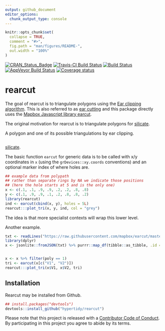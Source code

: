 ```yaml
---
output: github_document
editor_options: 
  chunk_output_type: console
---
```


<!-- README.md is generated from README.Rmd. Please edit that file -->

```r
knitr::opts_chunk$set(
  collapse = TRUE,
  comment = "#>",
  fig.path = "man/figures/README-",
  out.width = "100%"
)
```

[![CRAN_Status_Badge](http://www.r-pkg.org/badges/version/rearcut)](https://cran.r-project.org/package=rearcut)
[![Travis-CI Build Status](http://badges.herokuapp.com/travis/hypertidy/rearcut?branch=master&env=BUILD_NAME=trusty_release&label=linux)](https://travis-ci.org/hypertidy/rearcut)
[![Build Status](http://badges.herokuapp.com/travis/hypertidy/rearcut?branch=master&env=BUILD_NAME=osx_release&label=osx)](https://travis-ci.org/hypertidy/rearcut) 
[![AppVeyor Build Status](https://ci.appveyor.com/api/projects/status/github/hypertidy/rearcut?branch=master&svg=true)](https://ci.appveyor.com/project/hypertidy/rearcut) 
[![Coverage status](https://codecov.io/gh/hypertidy/rearcut/branch/master/graph/badge.svg)](https://codecov.io/github/hypertidy/rearcut?branch=master)


# rearcut

The goal of rearcut is to triangulate polygons using the [Ear clipping algorithm](https://en.wikipedia.org/wiki/Polygon_triangulation#Ear_clipping_method). This is also referred to as [ear cutting](http://cgm.cs.mcgill.ca/~godfried/teaching/cg-projects/97/Ian/cutting_ears.html) and this package directly uses the [Mapbox Javascript library earcut](https://github.com/mapbox/earcut).

The original motivation for rearcut is to triangulate polygons for [silicate](https://github.com/hypertidy/silicate.git). 


A polygon and one of its possible triangulations by ear clipping. 

```r

```
[silicate](https://github.com/hypertidy/silicate.git). 

The basic function `earcut` for generic data is to be called with x/y coordinates in `x` (using the `grDevices::xy.coords` conventions) and an optional marker index of where holes are. 

```r
## example data from polypath
## rather than separate rings by NA we indicate those positions
## (here the hole starts at 5 and is the only one)
x <- c(.1, .1, .9, .9, .2, .2, .8, .8)
y <- c(.1, .9, .9, .1, .2, .8, .8, .2)
library(rearcut)
ind <- earcut(cbind(x, y), holes = 5L)
rearcut:::plot_tri(x, y, ind, col = "grey")
```

The idea is that more specialist contexts will wrap this lower level. 

Another example. 

```r
txt <- readLines("https://raw.githubusercontent.com/mapbox/earcut/master/test/fixtures/water-huge.json")
library(dplyr)
x <- jsonlite::fromJSON(txt) %>% purrr::map_df(tibble::as_tibble, .id = "poly")


x <- x %>% filter(poly == 1)
tri <- earcut(x[c("V1", "V2")])
rearcut:::plot_tri(x$V1, x$V2, tri)
```

## Installation

Rearcut may be installed from Github. 

```r
## install.packages("devtools")
devtools::install_github("hypertidy/rearcut")
```


Please note that this project is released with a [Contributor Code of Conduct](CODE_OF_CONDUCT.md).
  By participating in this project you agree to abide by its terms.
  
  

